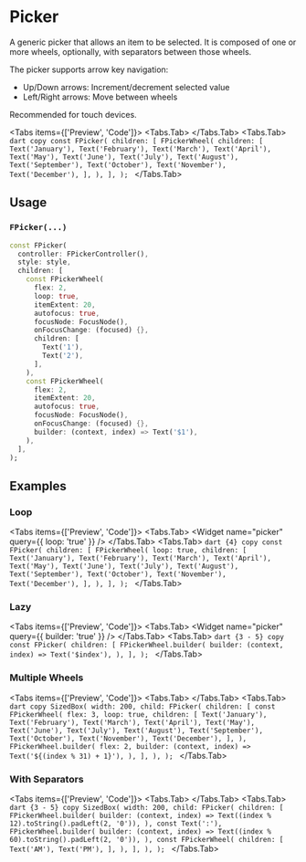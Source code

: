 
# Picker

A generic picker that allows an item to be selected. It is composed of one or more wheels, optionally, with separators
between those wheels.

The picker supports arrow key navigation:

- Up/Down arrows: Increment/decrement selected value
- Left/Right arrows: Move between wheels

Recommended for touch devices.

<LinkBadgeGroup>
  <LinkBadge label="API Reference" href="https://pub.dev/documentation/forui/latest/forui.widgets.picker/" />
</LinkBadgeGroup>

<Tabs items={['Preview', 'Code']}>
  <Tabs.Tab>
    <Widget name="picker" query={{}} />
  </Tabs.Tab>
  <Tabs.Tab>
    ```dart copy const FPicker( children: [ FPickerWheel( children: [ Text('January'), Text('February'), Text('March'),
    Text('April'), Text('May'), Text('June'), Text('July'), Text('August'), Text('September'), Text('October'),
    Text('November'), Text('December'), ], ), ], ); ```
  </Tabs.Tab>
</Tabs>

## Usage

### `FPicker(...)`

```dart copy
const FPicker(
  controller: FPickerController(),
  style: style,
  children: [
    const FPickerWheel(
      flex: 2,
      loop: true,
      itemExtent: 20,
      autofocus: true,
      focusNode: FocusNode(),
      onFocusChange: (focused) {},
      children: [
        Text('1'),
        Text('2'),
      ],
    ),
    const FPickerWheel(
      flex: 2,
      itemExtent: 20,
      autofocus: true,
      focusNode: FocusNode(),
      onFocusChange: (focused) {},
      builder: (context, index) => Text('$1'),
    ),
  ],
);
```

## Examples

### Loop

<Tabs items={['Preview', 'Code']}>
  <Tabs.Tab>
    <Widget name="picker" query={{ loop: 'true' }} />
  </Tabs.Tab>
  <Tabs.Tab>
    ```dart {4} copy const FPicker( children: [ FPickerWheel( loop: true, children: [ Text('January'), Text('February'),
    Text('March'), Text('April'), Text('May'), Text('June'), Text('July'), Text('August'), Text('September'),
    Text('October'), Text('November'), Text('December'), ], ), ], ); ```
  </Tabs.Tab>
</Tabs>

### Lazy

<Tabs items={['Preview', 'Code']}>
  <Tabs.Tab>
    <Widget name="picker" query={{ builder: 'true' }} />
  </Tabs.Tab>
  <Tabs.Tab>
    ```dart {3 - 5} copy const FPicker( children: [ FPickerWheel.builder( builder: (context, index) => Text('$index'),
    ), ], ); ```
  </Tabs.Tab>
</Tabs>

### Multiple Wheels

<Tabs items={['Preview', 'Code']}>
  <Tabs.Tab>
    <Widget name="picker" variant="multiple" />
  </Tabs.Tab>
  <Tabs.Tab>
    ```dart copy SizedBox( width: 200, child: FPicker( children: [ const FPickerWheel( flex: 3, loop: true, children: [
    Text('January'), Text('February'), Text('March'), Text('April'), Text('May'), Text('June'), Text('July'),
    Text('August'), Text('September'), Text('October'), Text('November'), Text('December'), ], ), FPickerWheel.builder(
    flex: 2, builder: (context, index) => Text('${(index % 31) + 1}'), ), ], ), ); ```
  </Tabs.Tab>
</Tabs>

### With Separators

<Tabs items={['Preview', 'Code']}>
  <Tabs.Tab>
    <Widget name="picker" variant="separator" />
  </Tabs.Tab>
  <Tabs.Tab>
    ```dart {3 - 5} copy SizedBox( width: 200, child: FPicker( children: [ FPickerWheel.builder( builder: (context,
    index) => Text((index % 12).toString().padLeft(2, '0')), ), const Text(':'), FPickerWheel.builder( builder:
    (context, index) => Text((index % 60).toString().padLeft(2, '0')), ), const FPickerWheel( children: [ Text('AM'),
    Text('PM'), ], ), ], ), ); ```
  </Tabs.Tab>
</Tabs>
